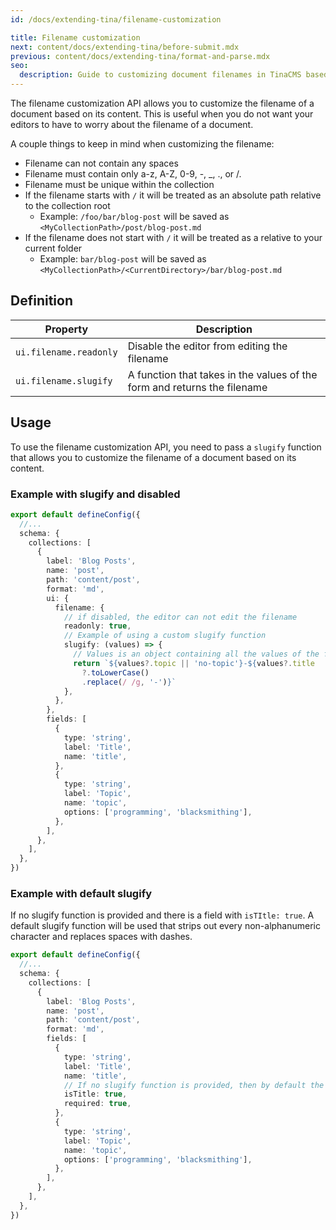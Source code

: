```yaml
---
id: /docs/extending-tina/filename-customization

title: Filename customization
next: content/docs/extending-tina/before-submit.mdx
previous: content/docs/extending-tina/format-and-parse.mdx
seo:
  description: Guide to customizing document filenames in TinaCMS based on content, with rules and examples for both absolute and relative paths
---
```


The filename customization API allows you to customize the filename of a document based on its content. This is useful when you do not want your editors to have to worry about the filename of a document.

A couple things to keep in mind when customizing the filename:

- Filename can not contain any spaces
- Filename must contain only a-z, A-Z, 0-9, -, \_, ., or /.
- Filename must be unique within the collection
- If the filename starts with `/` it will be treated as an absolute path relative to the collection root
  - Example: `/foo/bar/blog-post` will be saved as `<MyCollectionPath>/post/blog-post.md`
- If the filename does not start with `/` it will be treated as a relative to your current folder
  - Example: `bar/blog-post` will be saved as `<MyCollectionPath>/<CurrentDirectory>/bar/blog-post.md`

## Definition

| Property               | Description                                                              |
| ---------------------- | ------------------------------------------------------------------------ |
| `ui.filename.readonly` | Disable the editor from editing the filename                             |
| `ui.filename.slugify`  | A function that takes in the values of the form and returns the filename |

## Usage

To use the filename customization API, you need to pass a `slugify` function that allows you to customize the filename of a document based on its content.

### Example with slugify and disabled

```ts
export default defineConfig({
  //...
  schema: {
    collections: [
      {
        label: 'Blog Posts',
        name: 'post',
        path: 'content/post',
        format: 'md',
        ui: {
          filename: {
            // if disabled, the editor can not edit the filename
            readonly: true,
            // Example of using a custom slugify function
            slugify: (values) => {
              // Values is an object containing all the values of the form. In this case it is {title?: string, topic?: string}
              return `${values?.topic || 'no-topic'}-${values?.title
                ?.toLowerCase()
                .replace(/ /g, '-')}`
            },
          },
        },
        fields: [
          {
            type: 'string',
            label: 'Title',
            name: 'title',
          },
          {
            type: 'string',
            label: 'Topic',
            name: 'topic',
            options: ['programming', 'blacksmithing'],
          },
        ],
      },
    ],
  },
})
```

### Example with default slugify

If no slugify function is provided and there is a field with `isTItle: true`. A default slugify function will be used that strips out every non-alphanumeric character and replaces spaces with dashes.

```ts
export default defineConfig({
  //...
  schema: {
    collections: [
      {
        label: 'Blog Posts',
        name: 'post',
        path: 'content/post',
        format: 'md',
        fields: [
          {
            type: 'string',
            label: 'Title',
            name: 'title',
            // If no slugify function is provided, then by default the "title" field will be used to generate the filename
            isTitle: true,
            required: true,
          },
          {
            type: 'string',
            label: 'Topic',
            name: 'topic',
            options: ['programming', 'blacksmithing'],
          },
        ],
      },
    ],
  },
})
```
